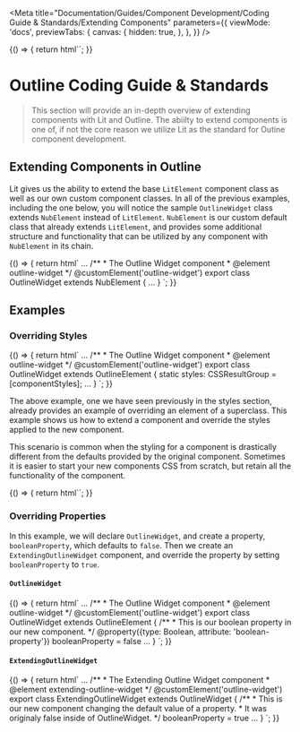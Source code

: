 
<Meta
  title="Documentation/Guides/Component Development/Coding Guide & Standards/Extending Components"
  parameters={{
    viewMode: 'docs',
    previewTabs: {
      canvas: {
        hidden: true,
      },
    },
  }}
/>

<Story name="Introduction">
  {() => {
    return html``;
  }}
</Story>

# Outline Coding Guide & Standards

> This section will provide an in-depth overview of extending components with Lit and Outline.
> The abiilty to extend components is one of, if not the core reason we utilize Lit as the standard for Outine component development.

## Extending Components in Outline

Lit gives us the ability to extend the base `LitElement` component class as well as our own custom component classes.
In all of the previous examples, including the one below, you will notice the sample `OutlineWidget`
class extends `NubElement` instead of `LitElement`. `NubElement`
is our custom default class that already extends `LitElement`, and provides
some additional structure and functionality that can be utilized by any component
with `NubElement` in its chain.

<Story name="Extending Components">
  {() => {
    return html`
<outline-code-block language="typescript" class="mb-6">
...
/**
* The Outline Widget component
* @element outline-widget
*/
@customElement('outline-widget')
export class OutlineWidget extends NubElement {
...
}
</outline-code-block>
    `;
  }}
</Story>

## Examples

### Overriding Styles
<Story name="Overriding Styles">
  {() => {
    return html`
<outline-code-block language="typescript" class="mb-6">
...
/**
* The Outline Widget component
* @element outline-widget
*/
@customElement('outline-widget')
export class OutlineWidget extends OutlineElement {
  static styles: CSSResultGroup = [componentStyles];
  ...
}
</outline-code-block>
    `;
  }}
</Story>

The above example, one we have seen previously in the styles section,
already provides an example of overriding an element of a superclass.
This example shows us how to extend a component and override the styles
applied to the new component.

This scenario is common when the styling for a component is drastically different from
the defaults provided by the original component. Sometimes it is easier to start your
new components CSS from scratch, but retain all the functionality of the component.

<Story name="Overriding Properties">
  {() => {
    return html``;
  }}
</Story>

### Overriding Properties

In this example, we will declare `OutlineWidget`, and create a property, `booleanProperty`, which defaults to `false`.
Then we create an `ExtendingOutlineWidget` component, and override the property by setting `booleanProperty` to `true`.

#### `OutlineWidget`

<Story name="-- OutlineWidget">
  {() => {
    return html`
<outline-code-block language="typescript" class="mb-6">
...
/**
* The Outline Widget component
* @element outline-widget
*/
@customElement('outline-widget')
export class OutlineWidget extends OutlineElement {
  /**
  * This is our boolean property in our new component.
  */
  @property({type: Boolean, attribute: 'boolean-property'})
  booleanProperty = false
  ...
}
</outline-code-block>
    `;
  }}
</Story>

#### `ExtendingOutlineWidget`

<Story name="-- ExtendingOutlineWidget">
  {() => {
    return html`
<outline-code-block language="typescript" class="mb-6">
...
/**
* The Extending Outline Widget component
* @element extending-outline-widget
*/
@customElement('outline-widget')
export class ExtendingOutlineWidget extends OutlineWidget {
  /**
  * This is our new component changing the default value of a property.
  * It was originaly false inside of OutlineWidget.
  */
  booleanProperty = true
  ...
}
</outline-code-block>
    `;
  }}
</Story>
